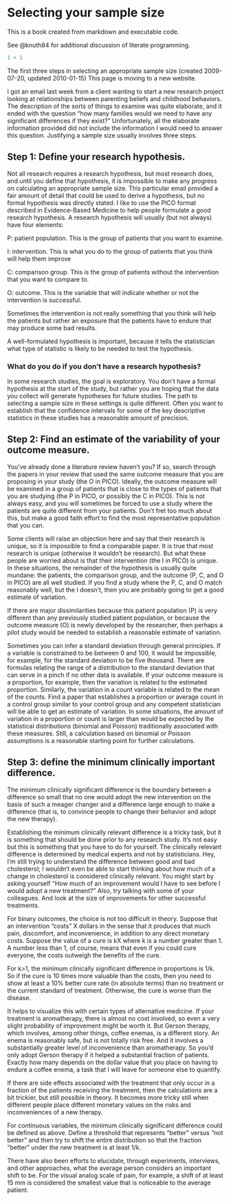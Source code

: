 # Selecting your sample size

This is a book created from markdown and executable code.

See @knuth84 for additional discussion of literate programming.

```r
1 + 1
```

The first three steps in selecting an appropriate sample size (created 2009-07-20, updated 2010-01-15) This page is moving to a new website.

I got an email last week from a client wanting to start a new research project looking at relationships between parenting beliefs and childhood behaviors. The description of the sorts of things to examine was quite elaborate, and it ended with the question "how many families would we need to have any significant differences if they exist?" Unfortunately, all the elaborate information provided did not include the information I would need to answer this question. Justifying a sample size usually involves three steps.

## Step 1: Define your research hypothesis.

Not all research requires a research hypothesis, but most research does, and until you define that hypothesis, it is impossible to make any progress on calculating an appropriate sample size. This particular email provided a fair amount of detail that could be used to derive a hypothesis, but no formal hypothesis was directly stated. I like to use the PICO format described in Evidence-Based Medicine to help people formulate a good research hypothesis. A research hypothesis will usually (but not always) have four elements:

P: patient population. This is the group of patients that you want to examine.

I: intervention. This is what you do to the group of patients that you think will help them improve

C: comparison group. This is the group of patients without the intervention that you want to compare to.

O: outcome. This is the variable that will indicate whether or not the intervention is successful.

Sometimes the intervention is not really something that you think will help the patients but rather an exposure that the patients have to endure that may produce some bad results.

A well-formulated hypothesis is important, because it tells the statistician what type of statistic is likely to be needed to test the hypothesis.

### What do you do if you don't have a research hypothesis?

In some research studies, the goal is exploratory. You don't have a formal hypothesis at the start of the study, but rather you are hoping that the data you collect will generate hypotheses for future studies. The path to selecting a sample size in these settings is quite different. Often you want to establish that the confidence intervals for some of the key descriptive statistics in these studies has a reasonable amount of precision.

## Step 2: Find an estimate of the variability of your outcome measure.

You've already done a literature review haven't you? If so, search through the papers in your review that used the same outcome measure that you are proposing in your study (the O in PICO). Ideally, the outcome measure will be examined in a group of patients that is close to the types of patients that you are studying (the P in PICO, or possibly the C in PICO). This is not always easy, and you will sometimes be forced to use a study where the patients are quite different from your patients. Don't fret too much about this, but make a good faith effort to find the most representative population that you can.

Some clients will raise an objection here and say that their research is unique, so it is impossible to find a comparable paper. It is true that most research is unique (otherwise it wouldn't be research). But what these people are worried about is that their intervention (the I in PICO) is unique. In these situations, the remainder of the hypothesis is usually quite mundane: the patients, the comparison group, and the outcome (P, C, and O in PICO) are all well studied. If you find a study where the P, C, and O match reasonably well, but the I doesn't, then you are probably going to get a good estimate of variation.

If there are major dissimilarities because this patient population (P) is very different than any previously studied patient population, or because the outcome measure (O) is newly developed by the researcher, then perhaps a pilot study would be needed to establish a reasonable estimate of variation.

Sometimes you can infer a standard deviation through general principles. If a variable is constrained to be between 0 and 100, it would be impossible, for example, for the standard deviation to be five thousand. There are formulas relating the range of a distribution to the standard deviation that can serve in a pinch if no other data is available. If your outcome measure is a proportion, for example, then the variation is related to the estimated proportion. Similarly, the variation in a count variable is related to the mean of the counts. Find a paper that establishes a proportion or average count in a control group similar to your control group and any competent statistician will be able to get an estimate of variation. In some situations, the amount of variation in a proportion or count is larger than would be expected by the statistical distributions (binomial and Poisson) traditionally associated with these measures. Still, a calculation based on binomial or Poisson assumptions is a reasonable starting point for further calculations.

## Step 3: define the minimum clinically important difference.

The minimum clinically significant difference is the boundary between a difference so small that no one would adopt the new intervention on the basis of such a meager changer and a difference large enough to make a difference (that is, to convince people to change their behavior and adopt the new therapy).

Establishing the minimum clinically relevant difference is a tricky task, but it is something that should be done prior to any research study. It's not easy but this is something that you have to do for yourself. The clinically relevant difference is determined by medical experts and not by statisticians. Hey, I'm still trying to understand the difference between good and bad cholesterol; I wouldn't even be able to start thinking about how much of a change in cholesterol is considered clinically relevant. You might start by asking yourself "How much of an improvement would I have to see before I would adopt a new treatment?" Also, try talking with some of your colleagues. And look at the size of improvements for other successful treatments.

For binary outcomes, the choice is not too difficult in theory. Suppose that an intervention "costs" X dollars in the sense that it produces that much pain, discomfort, and inconvenience, in addition to any direct monetary costs. Suppose the value of a cure is kX where k is a number greater than 1. A number less than 1, of course, means that even if you could cure everyone, the costs outweigh the benefits of the cure.

For k\>1, the minimum clinically significant difference in proportions is 1/k. So if the cure is 10 times more valuable than the costs, then you need to show at least a 10% better cure rate (in absolute terms) than no treatment or the current standard of treatment. Otherwise, the cure is worse than the disease.

It helps to visualize this with certain types of alternative medicine. If your treatment is aromatherapy, there is almost no cost involved, so even a very slight probability of improvement might be worth it. But Gerson therapy, which involves, among other things, coffee enemas, is a different story. An enema is reasonably safe, but is not totally risk free. And it involves a substantially greater level of inconvenience than aromatherapy. So you'd only adopt Gerson therapy if it helped a substantial fraction of patients. Exactly how many depends on the dollar value that you place on having to endure a coffee enema, a task that I will leave for someone else to quantify.

If there are side effects associated with the treatment that only occur in a fraction of the patients receiving the treatment, then the calculations are a bit trickier, but still possible in theory. It becomes more tricky still when different people place different monetary values on the risks and inconveniences of a new therapy.

For continuous variables, the minimum clinically significant difference could be defined as above. Define a threshold that represents "better" versus "not better" and then try to shift the entire distribution so that the fraction "better" under the new treatment is at least 1/k.

There have also been efforts to elucidate, through experiments, interviews, and other approaches, what the average person considers an important shift to be. For the visual analog scale of pain, for example, a shift of at least 15 mm is considered the smallest value that is noticeable to the average patient.
